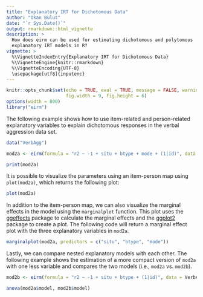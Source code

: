 ```yaml
---
title: "Explanatory IRT for Dichotomous Data"
author: "Okan Bulut"
date: "`r Sys.Date()`"
output: rmarkdown::html_vignette
description: >
  How does eirm can be used for estimating dichotomous and polytomous 
  explanatory IRT models in R?
vignette: >
  %\VignetteIndexEntry{Explanatory IRT for Dichotomous Data}
  %\VignetteEngine{knitr::rmarkdown}
  %\VignetteEncoding{UTF-8}
  \usepackage[utf8]{inputenc}
---
```


```r
knitr::opts_chunk$set(echo = TRUE, eval = TRUE, message = FALSE, warning = FALSE,
                      fig.width = 9, fig.height = 6)
options(width = 800)
library("eirm")
```

The following example shows how to use item-related and person-related explanatory variables to explain dichotomous responses in the verbal aggression data set. 

```r
data("VerbAgg")

mod2a <- eirm(formula = "r2 ~ -1 + situ + btype + mode + (1|id)", data = VerbAgg)

print(mod2a)
```

It is possible to visualize the parameters using an item-person map using `plot(mod2a)`, which returns the following plot:

```r
plot(mod2a)
```

In addition to the item-person map, we can also visualize the marginal effects in the model using the `marginalplot` function. This plot uses the [ggeffects](https://strengejacke.github.io/ggeffects/index.html) package to calculate the marginal effects and the [ggplot2](https://ggplot2.tidyverse.org/) package to create a plot. The following code will return a marginal effect plot with the three explanatory variables in `mod2a`.

```r
marginalplot(mod2a, predictors = c("situ", "btype", "mode"))
```

Lastly, we can compare nested explanatory models with each other. The following example shows the estimation of a more compact version of `mod2a` with one less variable and compares the two models (i.e., `mod2a` vs. `mod2b`).

```r
mod2b <- eirm(formula = "r2 ~ -1 + situ + btype + (1|id)", data = VerbAgg)

anova(mod2a$model, mod2b$model)
```
